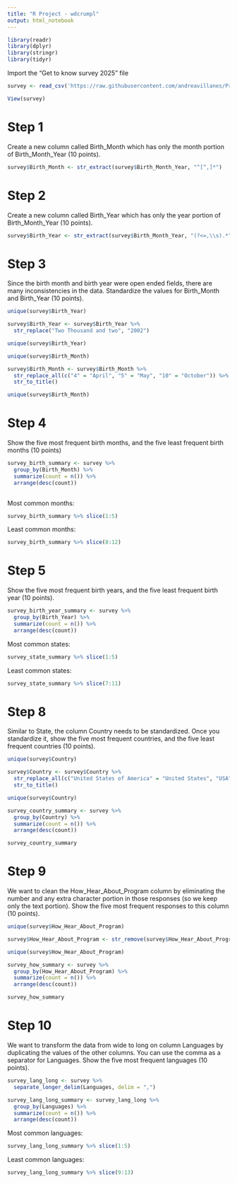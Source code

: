 ```yaml
---
title: "R Project - wdcrumpl"
output: html_notebook
---
```


```r
library(readr)
library(dplyr)
library(stringr)
library(tidyr)
```

Import the "Get to know survey 2025" file

```r
survey <- read_csv('https://raw.githubusercontent.com/andreavillanes/Project_Data_2025/refs/heads/main/Get%20to%20know%20survey%202025.csv')
```

```r
View(survey)
```

# Step 1

Create a new column called Birth_Month which has only the month portion of Birth_Month_Year (10 points).

```r
survey$Birth_Month <- str_extract(survey$Birth_Month_Year, "^[^,]*")
```

# Step 2

Create a new column called Birth_Year which has only the year portion of Birth_Month_Year (10 points).

```r
survey$Birth_Year <- str_extract(survey$Birth_Month_Year, "(?<=,\\s).*")
```

# Step 3

Since the birth month and birth year were open ended fields, there are many inconsistencies in the data. Standardize the values for Birth_Month and Birth_Year (10 points).

```r
unique(survey$Birth_Year)
```

```r
survey$Birth_Year <- survey$Birth_Year %>%
  str_replace("Two Thousand and two", "2002")
```

```r
unique(survey$Birth_Year)
```

```r
unique(survey$Birth_Month)
```

```r
survey$Birth_Month <- survey$Birth_Month %>% 
  str_replace_all(c("4" = "April", "5" = "May", "10" = "October")) %>%
  str_to_title()
```

```r
unique(survey$Birth_Month)
```

# Step 4

Show the five most frequent birth months, and the five least frequent birth months (10 points)

```r
survey_birth_summary <- survey %>%
  group_by(Birth_Month) %>%
  summarize(count = n()) %>%
  arrange(desc(count))
  
```

Most common months:

```r
survey_birth_summary %>% slice(1:5)
```

Least common months:

```r
survey_birth_summary %>% slice(8:12)
```

# Step 5

Show the five most frequent birth years, and the five least frequent birth year (10 points).

```r
survey_birth_year_summary <- survey %>%
  group_by(Birth_Year) %>%
  summarize(count = n()) %>%
  arrange(desc(count))
```

Most common states:

```r
survey_state_summary %>% slice(1:5)
```

Least common states:

```r
survey_state_summary %>% slice(7:11)
```

# Step 8

Similar to State, the column Country needs to be standardized. Once you standardize it, show the five most frequent countries, and the five least frequent countries (10 points).

```r
unique(survey$Country)
```

```r
survey$Country <- survey$Country %>%
  str_replace_all(c("United States of America" = "United States", "USA" = "United States", "US" = "United States")) %>%
  str_to_title()
```

```r
unique(survey$Country)
```

```r
survey_country_summary <- survey %>%
  group_by(Country) %>%
  summarize(count = n()) %>%
  arrange(desc(count))
```

```r
survey_country_summary
```

# Step 9

We want to clean the How_Hear_About_Program column by eliminating the number and any extra character portion in those responses (so we keep only the text portion). Show the five most frequent responses to this column (10 points). 

```r
unique(survey$How_Hear_About_Program)
```

```r
survey$How_Hear_About_Program <- str_remove(survey$How_Hear_About_Program, "^\\d+\\.\\s")
```

```r
unique(survey$How_Hear_About_Program)
```

```r
survey_how_summary <- survey %>%
  group_by(How_Hear_About_Program) %>%
  summarize(count = n()) %>%
  arrange(desc(count))

survey_how_summary
```

# Step 10

We want to transform the data from wide to long on column Languages by duplicating the values of the other columns. You can use the comma as a separator for Languages. Show the five most frequent languages (10 points). 

```r
survey_lang_long <- survey %>%
  separate_longer_delim(Languages, delim = ",")
```

```r
survey_lang_long_summary <- survey_lang_long %>%
  group_by(Languages) %>%
  summarize(count = n()) %>%
  arrange(desc(count))
```

Most common languages: 

```r
survey_lang_long_summary %>% slice(1:5)
```

Least common languages:

```r
survey_lang_long_summary %>% slice(9:13)
```
